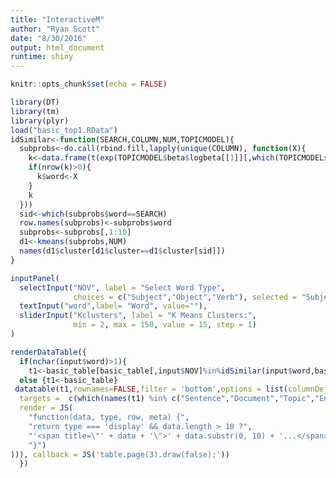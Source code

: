 ```yaml
---
title: "InteractiveM"
author: "Ryan Scott"
date: "8/30/2016"
output: html_document
runtime: shiny
---
```


```r
knitr::opts_chunk$set(echo = FALSE)
```


```r
library(DT)
library(tm)
library(plyr)
load("basic_top1.RData")
idSimilar<-function(SEARCH,COLUMN,NUM,TOPICMODEL){
  subprobs<-do.call(rbind.fill,lapply(unique(COLUMN), function(X){
    k<-data.frame(t(exp(TOPICMODEL$beta$logbeta[[1]][,which(TOPICMODEL$vocab==tm::stemDocument(tolower(X)))])))
    if(nrow(k)>0){
      k$word<-X
    }
    k
  }))
  sid<-which(subprobs$word==SEARCH)
  row.names(subprobs)<-subprobs$word
  subprobs<-subprobs[,1:10]
  d1<-kmeans(subprobs,NUM)
  names(d1$cluster[d1$cluster==d1$cluster[sid]])
}

inputPanel(
  selectInput("NOV", label = "Select Word Type",
              choices = c("Subject","Object","Verb"), selected = "Subject"),
  textInput("word",label= "Word", value=""),
  sliderInput("Kclusters", label = "K Means Clusters:",
              min = 2, max = 150, value = 15, step = 1)
)

renderDataTable({
  if(nchar(input$word)>1){
    t1<-basic_table[basic_table[,input$NOV]%in%idSimilar(input$word,basic_table[,input$NOV],input$Kclusters,st1),]}
  else {t1<-basic_table} 
 datatable(t1,rownames=FALSE,filter = 'bottom',options = list(columnDefs = list(list(
  targets =  c(which(names(t1) %in% c("Sentence","Document","Topic","Entities"))-1),
  render = JS(
    "function(data, type, row, meta) {",
    "return type === 'display' && data.length > 10 ?",
    "'<span title=\"' + data + '\">' + data.substr(0, 10) + '...</span>' : data;",
    "}")
))), callback = JS('table.page(3).draw(false);'))
  })
```


